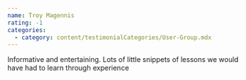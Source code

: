 ```yaml
---
name: Troy Magennis
rating: -1
categories:
  - category: content/testimonialCategories/User-Group.mdx
---
```

Informative and entertaining. Lots of little snippets of lessons we would have had to learn through experience